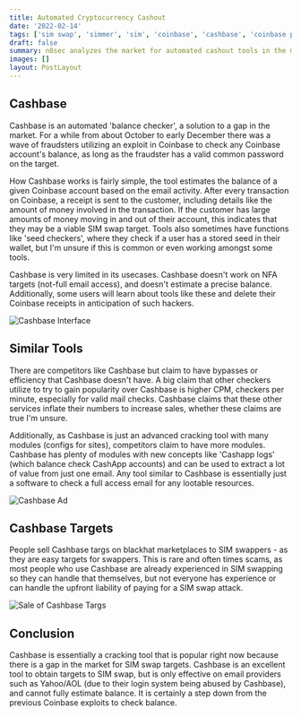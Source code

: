 ```yaml
---
title: Automated Cryptocurrency Cashout
date: '2022-02-14'
tags: ['sim swap', 'simmer', 'sim', 'coinbase', 'cashbase', 'coinbase pro']
draft: false
summary: n0sec analyzes the market for automated cashout tools in the market. These tools involve estimating balances, in reaction to Coinbase's patch of the 'NFA balance check tools'. Amongst this is other popular new tools in the same 'lane' as Coinbase, tools to locate viable targets for SIM swappers.
images: []
layout: PostLayout
---
```


## Cashbase

Cashbase is an automated 'balance checker', a solution to a gap in the market. For a while from about October to early December there was a wave of fraudsters utilizing an exploit in Coinbase to check any Coinbase account's balance, as long as the fraudster has a valid common password on the target.

How Cashbase works is fairly simple, the tool estimates the balance of a given Coinbase account based on the email activity. After every transaction on Coinbase, a receipt is sent to the customer, including details like the amount of money involved in the transaction. If the customer has large amounts of money moving in and out of their account, this indicates that they may be a viable SIM swap target. Tools also sometimes have functions like 'seed checkers', where they check if a user has a stored seed in their wallet, but I'm unsure if this is common or even working amongst some tools.

Cashbase is very limited in its usecases. Cashbase doesn't work on NFA targets (not-full email access), and doesn't estimate a precise balance. Additionally, some users will learn about tools like these and delete their Coinbase receipts in anticipation of such hackers.

![Cashbase Interface](/static/images/cashbase/cashbase.jpg)

## Similar Tools

There are competitors like Cashbase but claim to have bypasses or efficiency that Cashbase doesn't have. A big claim that other checkers utilize to try to gain popularity over Cashbase is higher CPM, checkers per minute, especially for valid mail checks. Cashbase claims that these other services inflate their numbers to increase sales, whether these claims are true I'm unsure.

Additionally, as Cashbase is just an advanced cracking tool with many modules (configs for sites), competitors claim to have more modules. Cashbase has plenty of modules with new concepts like 'Cashapp logs' (which balance check CashApp accounts) and can be used to extract a lot of value from just one email. Any tool similar to Cashbase is essentially just a software to check a full access email for any lootable resources.

![Cashbase Ad](/static/images/cashbase/cashbase_ad.jpg)

## Cashbase Targets

People sell Cashbase targs on blackhat marketplaces to SIM swappers - as they are easy targets for swappers. This is rare and often times scams, as most people who use Cashbase are already experienced in SIM swapping so they can handle that themselves, but not everyone has experience or can handle the upfront liability of paying for a SIM swap attack.

![Sale of Cashbase Targs](/static/images/cashbase/cashbase_targs.jpg)

## Conclusion

Cashbase is essentially a cracking tool that is popular right now because there is a gap in the market for SIM swap targets. Cashbase is an excellent tool to obtain targets to SIM swap, but is only effective on email providers such as Yahoo/AOL (due to their login system being abused by Cashbase), and cannot fully estimate balance. It is certainly a step down from the previous Coinbase exploits to check balance.
